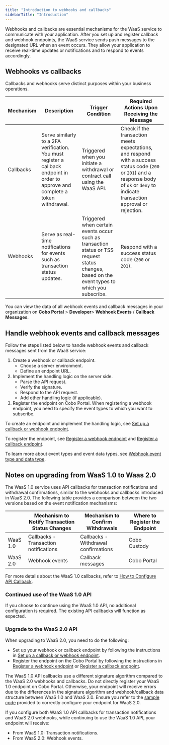 ```yaml
---
title: "Introduction to webhooks and callbacks"
sidebarTitle: "Introduction"
---
```


Webhooks and callbacks are essential mechanisms for the WaaS service to communicate with your application. After you set up and register callback and webhook endpoints, the WaaS service sends push messages to the designated URL when an event occurs. They allow your application to receive real-time updates or notifications and to respond to events accordingly.

## Webhooks vs callbacks

Callbacks and webhooks serve distinct purposes within your business operations.   

| Mechanism | Description                        | Trigger Condition                                        | Required Actions Upon Receiving the Message              |
| ------------- | -------------------------------------- | ------------------------------------------------------------ | ------------------------------------------------------------ |
| Callbacks     | Serve similarly to a 2FA verification. You must register a callback endpoint in order to approve and complete a token withdrawal. | Triggered when you initiate a withdrawal or contract call using the WaaS API. | Check if the transaction meets expectations, and respond with a success status code (`200` or `201`) and a response body of `ok` or `deny` to indicate transaction approval or rejection. |
| Webhooks      | Serve as real-time notifications for events such as transaction status updates.  | Triggered when certain events occur such as transaction status or TSS request status changes, based on the event types to which you subscribe.              | Respond with a success status code (`200` or `201`).             |

You can view the data of all webhook events and callback messages in your organization on **Cobo Portal** > **Developer**> **Webhook Events** / **Callback Messages**.

## Handle webhook events and callback messages

Follow the steps listed below to handle webhook events and callback messages sent from the WaaS service:

1. Create a webhook or callback endpoint.
    - Choose a server environment.
    - Define an endpoint URL.
2. Implement the handling logic on the server side.
    - Parse the API request.
    - Verify the signature.
    - Respond to the API request.
    - Add other handling logic (if applicable).
3. Register the endpoint on Cobo Portal.
    <Note>When registering a webhook endpoint, you need to specify the event types to which you want to subscribe.</Note>

To create an endpoint and implement the handling logic, see [Set up a callback or webhook endpoint](/v2/guides/webhooks-callbacks/set-up-endpoint).

To register the endpoint, see [Register a webhook endpoint](https://manuals.cobo.com/en/portal/developer-console/webhooks-create) and [Register a callback endpoint](https://manuals.cobo.com/en/portal/developer-console/callbacks-register).

To learn more about event types and event data types, see [Webhook event type and data type](/v2/guides/webhooks-callbacks/webhook-event-type).

## Notes on upgrading from WaaS 1.0 to Waas 2.0

The WaaS 1.0 service uses API callbacks for transaction notifications and withdrawal confirmations, similar to the webhooks and callbacks introduced in WaaS 2.0. The following table provides a comparison between the two versions based on the event notification mechanisms:

|  | Mechanism to Notify Transaction Status Changes | Mechanism to Confirm Withdrawals | Where to Register the Endpoint |
| --- | --- | --- | --- |
| WaaS 1.0 | Callbacks - Transaction notifications | Callbacks - Withdrawal confirmations | Cobo Custody |
| WaaS 2.0 | Webhook events | Callback messages | Cobo Portal |

For more details about the WaaS 1.0 callbacks, refer to [How to Configure API Callback](/v1/guides/howtos/configure-api-callback).

### Continued use of the WaaS 1.0 API
If you choose to continue using the WaaS 1.0 API, no additional configuration is required. The existing API callbacks will function as expected.

### Upgrade to the WaaS 2.0 API
When upgrading to WaaS 2.0, you need to do the following:
- Set up your webhook or callback endpoint by following the instructions in [Set up a callback or webhook endpoint](/v2/guides/webhooks-callbacks/set-up-endpoint).
- Register the endpoint on the Cobo Portal by following the instructions in [Register a webhook endpoint](https://manuals.cobo.com/en/portal/developer-console/webhooks-create) or [Register a callback endpoint](https://manuals.cobo.com/en/portal/developer-console/callbacks-register).

<Note>The WaaS 1.0 API callbacks use a different signature algorithm compared to the WaaS 2.0 webhooks and callbacks. Do not directly register your WaaS 1.0 endpoint on Cobo Portal. Otherwise, your endpoint will receive errors due to the differences in the signature algorithm and webhook/callback data structure between WaaS 1.0 and WaaS 2.0. Ensure you refer to the <a href="/v2/guides/webhooks-callbacks/set-up-endpoint#code-samples">sample code</a> provided to correctly configure your endpoint for WaaS 2.0.</Note>

<Info>If you configure both WaaS 1.0 API callbacks for transaction notifications and WaaS 2.0 webhooks, while continuing to use the WaaS 1.0 API, your endpoint will receive:<ul><li>From WaaS 1.0: Transaction notifications.</li><li>From WaaS 2.0: Webhook events.</li></ul></Info>


